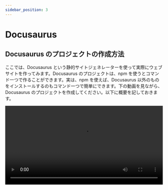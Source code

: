 ```yaml
---
sidebar_position: 3
---
```



# Docusaurus

## Docusaurus のプロジェクトの作成方法

ここでは、Docusaurus という静的サイトジェネレーターを使って実際にウェブサイトを作ってみます。Docusaurus のプロジェクトは、npm を使うとコマンド一つで作ることができます。実は、npm を使えば、Docusaurus 以外のものをインストールするのもコマンド一つで簡単にできます。下の動画を見ながら、Docusaurus のプロジェクトを作成してください。以下に概要を記しておきます。

<video src={installDocusaurus} controls width="100%" />

- まず、適当なフォルダ例えば `projects` フォルダを作成して、ターミナルを起動してください。

- ここで、次のコマンドを実行すると、Docusaurus のプロジェクトを作成することができます。（`my-website` のところを任意の文字にすることでプロジェクト名を決めることができます。）

  ```shell
  npx create-docusaurus@latest my-website classic
  ```

- `Ok to proceed? (y)` と聞かれるので、`y` と入力して `Enterキー` を押します。

- コンソールに表示された通りに次のコマンドを順に実行します。すると、ブラウザが自動的に開き、デフォルトのテンプレートが現れます。

  ```shell
  cd my-website
  ```

  ```shell
  npm start
  ```

## 編集方法

ここでは、Docusaurus のプロジェクトを実際に編集してみます。

- 先程作成した Docusaurus のプロジェクトフォルダを VSCode で開きます。

- ターミナルを起動します。

- 次のコマンドを実行して、Docusaurus のサーバーを起動します。ブラウザが自動的に開きます。

  ```shell
  npm start
  ```

- では、実際に編集してみましょう。今回は、チュートリアルのはじめのページを編集してみます。`docs` ファルダの中の `intro.md` というフォルダを開いて、上から 5 行目の `# Tutorial Intro` というところを `# Hello from Docusaurus` と書き換えてみましょう。ブラウザを見ると、編集後の内容が自動でプレビューに反映されているはずです。

<video src={editDocusaurus} controls width="100%" />

:::tip
Docusaurus で数式を表示できるようにするには、以下のようにします。（2022 年 12 月時点）[Docusaurus の公式サイトの説明](https://docusaurus.io/docs/markdown-features/math-equations)を参考にしてください。

1. ターミナルで以下を実行して、プラグインをインストールします。

   ```shell
   npm install --save remark-math@3 rehype-katex@5 hast-util-is-element@1.1.0
   ```

1. `docusaurus.config.js` の先頭に以下を追記します。これで、数式のプラグインがインポートできます。

   ```javascript title="docusaurus.config.js"
   const math = require("remark-math");
   const katex = require("rehype-katex");
   ```

1. `presets` オプションに以下を追記します。`docs` の中などに書くと良いでしょう。これで、`docs` の中でプラグインを使えます。

   ```javascript title="docusaurus.config.js"
   remarkPlugins: [math],
   rehypePlugins: [katex],
   ```

1. 以下のようにスタイルシートの設定を追記します。

   ```javascript title="docusaurus.config.js"
   stylesheets: [
     {
       href: 'https://cdn.jsdelivr.net/npm/katex@0.13.24/dist/katex.min.css',
       type: 'text/css',
       integrity:
         'sha384-odtC+0UGzzFL/6PNoE8rX/SPcQDXBJ+uRepguP4QkPCm2LBxH3FA3y+fKSiJ+AmM',
       crossorigin: 'anonymous',
     },
   ],
   ```

以上の設定をすると、次のようになります。よく分からなければ、以下を自分の `docusaurus.config.js` に貼り付けると良いでしょう。

```javascript title="docusaurus.config.js"
// @ts-check
// Note: type annotations allow type checking and IDEs autocompletion

// highlight-start
const math = require("remark-math");
const katex = require("rehype-katex");
// highlight-end
const lightCodeTheme = require("prism-react-renderer/themes/github");
const darkCodeTheme = require("prism-react-renderer/themes/dracula");

/** @type {import('@docusaurus/types').Config} */
const config = {
  title: "My Site",
  tagline: "Dinosaurs are cool",
  url: "https://your-docusaurus-test-site.com",
  baseUrl: "/",
  onBrokenLinks: "throw",
  onBrokenMarkdownLinks: "warn",
  favicon: "img/favicon.ico",

  // GitHub pages deployment config.
  // If you aren't using GitHub pages, you don't need these.
  organizationName: "facebook", // Usually your GitHub org/user name.
  projectName: "docusaurus", // Usually your repo name.

  // Even if you don't use internalization, you can use this field to set useful
  // metadata like html lang. For example, if your site is Chinese, you may want
  // to replace "en" with "zh-Hans".
  i18n: {
    defaultLocale: "en",
    locales: ["en"],
  },

  presets: [
    [
      "classic",
      /** @type {import('@docusaurus/preset-classic').Options} */
      ({
        docs: {
          sidebarPath: require.resolve("./sidebars.js"),
          // Please change this to your repo.
          // Remove this to remove the "edit this page" links.
          editUrl:
            "https://github.com/facebook/docusaurus/tree/main/packages/create-docusaurus/templates/shared/",
          // highlight-start
          remarkPlugins: [math],
          rehypePlugins: [katex],
          // highlight-end
        },
        blog: {
          showReadingTime: true,
          // Please change this to your repo.
          // Remove this to remove the "edit this page" links.
          editUrl:
            "https://github.com/facebook/docusaurus/tree/main/packages/create-docusaurus/templates/shared/",
        },
        theme: {
          customCss: require.resolve("./src/css/custom.css"),
        },
      }),
    ],
  ],
  // highlight-start
  stylesheets: [
    {
      href: "https://cdn.jsdelivr.net/npm/katex@0.13.24/dist/katex.min.css",
      type: "text/css",
      integrity:
        "sha384-odtC+0UGzzFL/6PNoE8rX/SPcQDXBJ+uRepguP4QkPCm2LBxH3FA3y+fKSiJ+AmM",
      crossorigin: "anonymous",
    },
  ],
  // highlight-end

  themeConfig:
    /** @type {import('@docusaurus/preset-classic').ThemeConfig} */
    ({
      navbar: {
        title: "My Site",
        logo: {
          alt: "My Site Logo",
          src: "img/logo.svg",
        },
        items: [
          {
            type: "doc",
            docId: "intro",
            position: "left",
            label: "Tutorial",
          },
          { to: "/blog", label: "Blog", position: "left" },
          {
            href: "https://github.com/facebook/docusaurus",
            label: "GitHub",
            position: "right",
          },
        ],
      },
      footer: {
        style: "dark",
        links: [
          {
            title: "Docs",
            items: [
              {
                label: "Tutorial",
                to: "/docs/intro",
              },
            ],
          },
          {
            title: "Community",
            items: [
              {
                label: "Stack Overflow",
                href: "https://stackoverflow.com/questions/tagged/docusaurus",
              },
              {
                label: "Discord",
                href: "https://discordapp.com/invite/docusaurus",
              },
              {
                label: "Twitter",
                href: "https://twitter.com/docusaurus",
              },
            ],
          },
          {
            title: "More",
            items: [
              {
                label: "Blog",
                to: "/blog",
              },
              {
                label: "GitHub",
                href: "https://github.com/facebook/docusaurus",
              },
            ],
          },
        ],
        copyright: `Copyright © ${new Date().getFullYear()} My Project, Inc. Built with Docusaurus.`,
      },
      prism: {
        theme: lightCodeTheme,
        darkTheme: darkCodeTheme,
      },
    }),
};

module.exports = config;
```

:::
